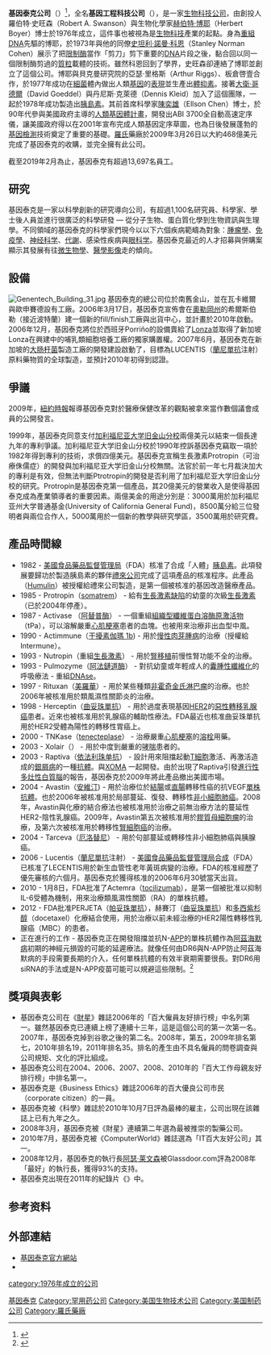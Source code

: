 {{Infobox company
| name = 基因泰克公司
| logo = [[File:Genentech.svg|210px]]
| type = 独立子公司
| slogan = In business for life
| foundation = 1976
| location = {{USA}}[[加州|加州]][[南舊金山|南舊金山]]
| key_people = Alexander Hardy（執行長）<br />Severin Schwan（董事長）
| industry = [[生物科技|生物科技]]
| products = 參見[[#產品時間線|產品時間線]]
| num_employees = 13,697（2019年2月）
| parent = [[罗氏|罗氏]]
| homepage = [http://www.gene.com/ www.gene.com]
}}
'''基因泰克公司'''（{{lang-en|'''Genentech Inc.'''}}）<ref>{{cite book|author1=Sally Smith Hughes|title=基因泰克: 生物技术王国的匠心传奇|url=https://books.google.com/books?id=3ENItAEACAAJ|year=2017年|publisher=中国人民大学出版社|isbn=978-7-300-23595-0}}</ref>，全名'''基因工程科技公司'''（{{lang-en|'''Genetic Engineering Technology'''}}），是一家[[生物科技|生物科技]][[股份有限公司|公司]]，由創投人羅伯特·史旺森（Robert A. Swanson）與生物化學家[[赫伯特·博耶|赫伯特·博耶]]（Herbert Boyer）博士於1976年成立，這件事也被視為是[[生物科技|生物科技]]產業的起點。身為[[重組DNA|重組DNA]]先驅的博耶，於1973年與他的同僚[[史坦利·諾曼·科恩|史坦利·諾曼·科恩]]（Stanley Norman Cohen）展示了把[[限制酶|限制酶]]當作「剪刀」剪下重要的[[DNA|DNA]]片段之後，黏合回以同一個限制酶剪過的[[質粒|質粒]]載體的技術。雖然科恩回到了學界，史旺森卻連絡了博耶並創立了這個公司。博耶與貝克曼研究院的亞瑟·里格斯（Arthur Riggs）、板倉啓壹合作，於1977年成功在[[細菌|細菌]]體內做出人類[[基因|基因]]的[[基因表現|表現]]並生產出[[體抑素|體抑素]]。接著[[戴维·戈德尔|大衛·哥德爾]]（David Goeddel）與丹尼斯·克萊德（Dennis Kleid）加入了這個團隊，一起於1978年成功製造出[[胰島素|胰島素]]。其前首席科學家[[陳奕雄|陳奕雄]]（Ellson Chen）博士，於90年代參與美國政府主導的[[人類基因體計畫|人類基因體計畫]]，開發出ABI 3700全自動高速定序儀，讓美國政府得以在2001年宣布完成人類基因定序草圖，也為日後發展蓬勃的[[基因檢測|基因檢測]]技術奠定了重要的基礎。[[羅氏|羅氏]]藥廠於2009年3月26日以大約468億美元完成了基因泰克的收購，並完全擁有此公司。

截至2019年2月為止，基因泰克有超過13,697名員工。

== 研究 ==
基因泰克是一家以科學創新的研究導向公司，有超過1,100名研究員、科學家、學士後人員並進行很廣泛的科學研發 — 從分子生物、蛋白質化學到生物資訊與生理學。不同領域的基因泰克的科學家們現今以以下六個疾病範疇為對象：[[腫瘤學|腫瘤學]]、[[免疫學|免疫學]]、[[神经科学|神经科学]]、[[代謝|代謝]]、感染性疾病與[[眼科学|眼科学]]。基因泰克最近的人才招募與併購案顯示其發展有往[[微生物學|微生物學]]、[[醫學影像|醫學影像]]走的傾向。

== 設備 ==
[[File:Genentech_Building_31.jpg|thumb]]
基因泰克的總公司位於南舊金山，並在瓦卡維爾與歐申賽德設有工廠。2006年3月17日，基因泰克宣佈會在[[奧勒岡州|奧勒岡州]]的希爾斯伯勒（接近波特蘭）建一個新的fill/finish工廠與出貨中心，並計畫於2010年啟動。2006年12月，基因泰克將位於西班牙Porriño的設備賣給了[[Lonza|Lonza]]並取得了新加坡Lonza在興建中的哺乳類細胞培養工廠的獨家購置權。2007年6月，基因泰克在新加坡的[[大肠杆菌|大肠杆菌]]製造工廠的開發建設啟動了，目標為LUCENTIS（[[蘭尼單抗|蘭尼單抗]]注射）原料藥物質的全球製造，並預計2010年初得到認證。

== 爭議 ==
2009年，[[紐約時報|紐約時報]]報導基因泰克對於醫療保健改革的觀點被拿來當作數個議會成員的公開發言。 

1999年，基因泰克同意支付[[加利福尼亚大学旧金山分校|加利福尼亚大学旧金山分校]]兩億美元以結束一個長達九年的專利爭議。加利福尼亚大学旧金山分校於1990年控訴基因泰克竊取一項於1982年得到專利的技術，求償四億美元。基因泰克宣稱生長激素Protropin（可治療侏儒症）的開發與加利福尼亚大学旧金山分校無關。法官於前一年七月裁決加大的專利是有效，但無法判斷Ptrotropin的開發是否利用了加利福尼亚大学旧金山分校的研究。Protropin是基因泰克第一個產品，其20億美元的營業收入是使得基因泰克成為產業領導者的重要因素。兩億美金的用途分別是：3000萬用於加利福尼亚州大学普通基金(University of California General Fund)，8500萬分給三位發明者與兩位合作人，5000萬用於一個新的教學與研究學區，3500萬用於研究費。

== 產品時間線 ==
*1982 - [[美國食品藥品監督管理局|美國食品藥品監督管理局]]（FDA）核准了合成「人體」[[胰島素|胰島素]]。此項發展要歸功於製造胰島素的夥伴[[禮來公司|禮來公司]]完成了這項產品的核准程序。此產品（[[Humulin|Humulin]]）被授權給禮來公司製造，是第一個被核准的基因改造醫療產品。 
*1985 - Protropin（[[somatrem|somatrem]]） - 給有[[生長激素缺陷|生長激素缺陷]]的幼童的次級[[生長激素|生長激素]]（已於2004年停產）。
*1987 - Activase （[[阿替普酶|阿替普酶]]） - 一個重組[[組織型纖維蛋白溶酶原激活物|組織型纖維蛋白溶酶原激活物]]（tPa），可以溶解嚴重[[心肌梗塞|心肌梗塞]]患者的血塊。也被用來治療非出血型中風。
*1990 - Actimmune（[[干擾素伽瑪|干擾素伽瑪 1b]]) - 用於[[慢性肉芽腫病|慢性肉芽腫病]]的治療（授權給Intermune）。
*1993 - Nutropin（重組[[生長激素|生長激素]]） - 用於[[腎移植|腎移植]]前慢性腎功能不全的治療。
*1993 - Pulmozyme（[[阿法鏈道酶|阿法鏈道酶]]） - 對抗幼童或年輕成人的[[囊腫性纖維化|囊腫性纖維化]]的呼吸療法 - 重組[[DNAse|DNAse]]。
*1997 - Rituxan（[[利妥昔單抗|美羅華]]）- 用於某些種類[[非霍奇金氏淋巴瘤|非霍奇金氏淋巴瘤]]的治療。也於2006年被核准用於類風濕性關節炎的治療。
*1998 - Herceptin（[[曲妥珠單抗|曲妥珠單抗]]） - 用於過度表現基因[[HER2/neu|HER2]]的[[遠端轉移|惡性轉移]][[乳腺癌|乳腺癌]]患者。近來也被核准用於乳腺癌的輔助性療法。FDA最近也核准曲妥珠單抗用於HER2受體為陽性的轉移性胃癌上。
*2000 - TNKase（[[替奈普酶|tenecteplase]]） - 治療嚴重[[心肌梗塞|心肌梗塞]]的[[溶栓|溶栓]]用藥。
*2003 - Xolair（{{le|奥马珠单抗|Omalizumab}}） - 用於中度到嚴重的[[哮喘|哮喘]]患者的。
*2003 - Raptiva（[[依法利珠单抗|依法利珠单抗]]） - 設計用來阻擋起動[[T細胞|T細胞]]激活、再激活造成的[[銀屑病|銀屑病]]的一種[[抗體|抗體]]。與[http://www.xoma.com XOMA] {{Wayback|url=http://www.xoma.com/ |date=20201101104711 }}一起開發。由於出現了Raptiva引發[[進行性多灶性白質腦|進行性多灶性白質腦]]的報告，基因泰克於2009年將此產品撤出美國市場。
*2004 - Avastin（[[安維汀|安維汀]]) - 用於治療位於[[結腸|結腸]]或[[直腸|直腸]]轉移性癌的抗VEGF[[單株抗體|單株抗體]]。也於2006年被核准用於局部蔓延、復發、轉移性[[非小細胞肺癌|非小細胞肺癌]]。2008年，Avastin與化療的結合療法也被核准用於治療之前無治療方法的蔓延性HER2-陰性乳腺癌。2009年，Avastin第五次被核准用於[[膠質母細胞瘤|膠質母細胞瘤]]的治療，及第六次被核准用於轉移性[[腎細胞癌|腎細胞癌]]的治療。
*2004 - Tarceva（[[厄洛替尼|厄洛替尼]]） - 用於句部蔓延或轉移性非小細胞肺癌與胰腺癌。
*2006 - Lucentis（[[蘭尼單抗|蘭尼單抗]]注射） - [[美國食品藥品監督管理局合成|美國食品藥品監督管理局合成]]（FDA）已核准了LECENTIS用於新生血管性老年黃斑病變的治療。FDA的核准經歷了優先審核的六個月。基因泰克於獲得核准的2006年6月30號當天出貨。 
*2010 - 1月8日，FDA批准了Actemra（[[tocilizumab|tocilizumab]]），是第一個被批准以抑制IL-6受體為機制，用來治療類風濕性關節（RA）的單株抗體。
*2012 - FDA批准PERJETA（[[帕妥珠單抗|帕妥珠單抗]]），赫賽汀（[[曲妥珠單抗|曲妥珠單抗]]）和[[多西紫杉醇|多西紫杉醇]]（docetaxel）化療結合使用，用於治療以前未經治療的HER2陽性轉移性乳腺癌（MBC）的患者。
* 正在進行的工作 -  基因泰克正在開發阻擋{{le|死亡受體6|Death receptor 6|DR6}}並抗N-[[前類澱粉蛋白質|APP]]的單株抗體作為[[阿茲海默病|阿茲海默病]]初期的神經元損毀的可能的延遲療法。就像任何由DR6與N-APP防止阿茲海默病的手段需要長期的介入，任何單株抗體的有效半衰期需要很長。對DR6用siRNA的手法或是N-APP疫苗可能可以規避這些限制。<ref>{{cite journal|url=https://www.ncbi.nlm.nih.gov/pmc/articles/PMC2677572/|title=N-APP binds DR6 to cause axon pruning and neuron death via distinct caspases|first1=Anatoly|last1=Nikolaev|first2=Todd|last2=McLaughlin|first3=Dennis|last3=O’Leary|first4=Marc|last4=Tessier-Lavigne|date=2009-02-19|publisher=|journal=Nature|volume=457|issue=7232|pages=981–989|via=PubMed Central|doi=10.1038/nature07767|pmid=19225519|pmc=2677572|access-date=2021-01-01|archive-date=2021-05-26|archive-url=https://web.archive.org/web/20210526045632/https://www.ncbi.nlm.nih.gov/pmc/articles/PMC2677572/}}</ref>

== 獎項與表彰 ==
* 基因泰克公司在《[[財星|財星]]》雜誌2006年的「百大僱員友好排行榜」中名列第一。雖然基因泰克已連續上榜了連續十三年，這是這個公司的第一次第一名。2007年，基因泰克掉到谷歌之後的第二名。2008年，第五，2009年排名第七，2010年排名19，2011年排名35。排名的產生由不具名僱員的問卷調查與公司規矩、文化的評比組成。
* 基因泰克公司在2004、2006、2007、2008、2010年的「百大工作母親友好排行榜」中排名第一。
* 基因泰克是《Business Ethics》雜誌2006年的百大優良公司市民（corporate citizen）的一員。
* 基因泰克被《科學》雜誌於2010年10月7日評為最棒的雇主，公司出現在該雜誌上已有九年之久。
* 2008年3月，基因泰克被《財星》連續第二年選為最被推崇的製藥公司。
* 2010年7月，基因泰克被《ComputerWorld》雜誌選為「IT百大友好公司」其一。
* 2008年12月，基因泰克的執行長[[阿瑟·莱文森|阿瑟·莱文森]]被Glassdoor.com評為2008年「最好」的執行長，獲得93%的支持。
* 基因泰克出現在2011年的紀錄片《{{link-en|風投這東西|Something Ventured (film)}}》中。

==参考资料==
{{Reflist}}

== 外部連結 ==
{{Commonscat|Genentech|基因泰克}}
* [http://www.gene.com/ 基因泰克官方網站] {{Wayback|url=http://www.gene.com/ |date=20210119193853 }}
* {{cite web| title=公司歷程| publisher=Genentech Inc.| url=http://www.gene.com/gene/about/corporate/history/timeline.html| accessdate=May 30, 2005| archive-date=2012-05-09| archive-url=https://www.webcitation.org/67WfAAmVs?url=http://www.gene.com/gene/about/corporate/history/timeline.html| dead-url=no}}

[[Category:基因泰克|]]
[[Category:罕用药公司|Category:罕用药公司]]
[[Category:美国生物技术公司|Category:美国生物技术公司]]
[[Category:美国制药公司|Category:美国制药公司]]
[[Category:羅氏藥廠|Category:羅氏藥廠]]
[[category:1976年成立的公司|category:1976年成立的公司]]